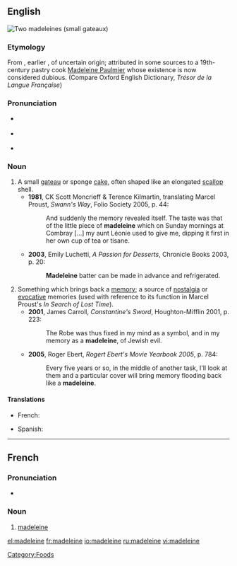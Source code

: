 {{was wotd|2008|May|6}}
{{also|Madeleine}}
==English==
[[Image:Madeleines de Commercy.jpg|thumb|Two madeleines (small gateaux)]]
{{wikipedia}}

===Etymology===
From {{etyl|fr}} {{term|madeleine|lang=fr}}, earlier {{term|gâteau à la Madeleine}}, of uncertain origin; attributed in some sources to a 19th-century pastry cook [[w:Madeleine Paulmier|Madeleine Paulmier]] whose existence is now considered dubious.  (Compare Oxford English Dictionary, ''Trésor de la Langue Française'')

===Pronunciation===
* {{a|UK}} {{IPA|/ˈmadəlɪn/|/madˈlɛn/}}
* {{a|US}} {{IPA|/ˈmædəlɪn/}}
* {{audio|en-us-madeleine.ogg|Audio (US)}}

===Noun===
{{en-noun}}

# A small [[gateau]] or sponge [[cake]], often shaped like an elongated [[scallop]] shell.
#* '''1981''', CK Scott Moncrieff & Terence Kilmartin, translating Marcel Proust, ''Swann's Way'', Folio Society 2005, p. 44:
#*: And suddenly the memory revealed itself.  The taste was that of the little piece of '''madeleine''' which on Sunday mornings at Combray [...] my aunt Léonie used to give me, dipping it first in her own cup of tea or tisane.
#* '''2003''', Emily Luchetti, ''A Passion for Desserts'', Chronicle Books 2003, p. 20:
#*: '''Madeleine''' batter can be made in advance and refrigerated.
# Something which brings back a [[memory]]; a source of [[nostalgia]] or [[evocative]] memories (used with reference to its function in Marcel Proust's ''In Search of Lost Time'').
#* '''2001''', James Carroll, ''Constantine's Sword'', Houghton-Mifflin 2001, p. 223:
#*: The Robe was thus fixed in my mind as a symbol, and in my memory as a '''madeleine''', of Jewish evil.
#* '''2005''', Roger Ebert, ''Rogert Ebert's Movie Yearbook 2005'', p. 784:
#*: Every five years or so, in the middle of another task, I'll look at them and a particular cover will bring memory flooding back like a '''madeleine'''.

====Translations====
{{trans-top|small gateau}}
* French: {{t|fr|madeleine|f}}
{{trans-mid}}
* Spanish: {{t|es|magdalena|f}}
{{trans-bottom}}

[[Category:Foods]]

----

==French==

===Pronunciation===
* {{IPA|/madlɛn/|lang=fr}}

===Noun===
{{fr-noun|f}}

# {{context|culinary|lang=fr}} [[#English|madeleine]]

[[el:madeleine]]
[[fr:madeleine]]
[[io:madeleine]]
[[ru:madeleine]]
[[vi:madeleine]]